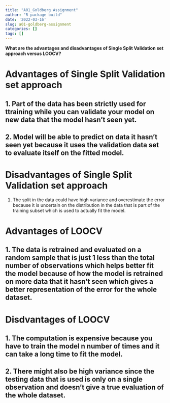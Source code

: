 ```yaml
---
title: "A01_Goldberg Assignment"
author: "R package build"
date: '2022-03-16'
slug: a01-goldberg-assignment
categories: []
tags: []
---
```


**What are the advantages and disadvantages of Single Split Validation set approach versus LOOCV?**

# Advantages of Single Split Validation set approach

## 1. Part of the data has been strictly used for ttraining while you can validate your model on new data that the model hasn't seen yet.
## 2. Model will be able to predict on data it hasn't seen yet because it uses the validation data set to evaluate itself on the fitted model.

# Disadvantages of Single Split Validation set approach

1. The split in the data could have high variance and overestimate the error because it is uncertain on the distribution in the data that is part of the training subset which is used to actually fit the model.

# Advantages of LOOCV

## 1. The data is retrained and evaluated on a random sample that is just 1 less than the total number of observations which helps better fit the model because of how the model is retrained on more data that it hasn't seen which gives a better representation of the error for the whole dataset. 

# Disdvantages of LOOCV

## 1. The computation is expensive because you have to train the model n number of times and it can take a long time to fit the model.
## 2. There might also be high variance since the testing data that is used is only on a single observation and doesn't give a true evaluation of the whole dataset. 




<script src="https://gist.github.com/spencergoldberg1/6409a211ad7ea189c582298dcf831d95.js"></script>

